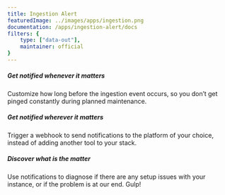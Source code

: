 ```yaml
---
title: Ingestion Alert
featuredImage: ../images/apps/ingestion.png
documentation: /apps/ingestion-alert/docs
filters: {
    type: ["data-out"],
    maintainer: official
}
---
```


<Section
    divider={false}
    title="Receive customizable alerts if there’s ever a problem with your ingestion pipeline, so you can solve problems quickly."
    size="full"
    cols={3}
>
    <div>
        <h5>Get notified whenever it matters</h5>
        <p>Customize how long before the ingestion event occurs, so you don’t get pinged constantly during planned maintenance.</p>
    </div>
    <div>
        <h5>Get notified wherever it matters</h5>
        <p>Trigger a webhook to send notifications to the platform of your choice, instead of adding another tool to your stack. </p>
    </div>
    <div>
        <h5>Discover what is the matter</h5>
        <p>Use notifications to diagnose if there are any setup issues with your instance, or if the problem is at our end. Gulp!</p>
    </div>
</Section>

<TutorialsSlider topic="ingestion-alert" />

<Documentation />